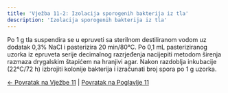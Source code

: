 ```yaml
---
title: 'Vježba 11-2: Izolacija sporogenih bakterija iz tla'
description: 'Izolacija sporogenih bakterija iz tla'
---
```


Po 1 g tla suspendira se u epruveti sa sterilnom destiliranom vodom uz dodatak 0,3% NaCl i pasterizira 20 min/80°C. Po 0,1 mL pasteriziranog uzorka iz epruveta serije decimalnog razrjeđenja nacijepiti metodom širenja razmaza drygalskim štapićem na hranjivi agar. Nakon razdoblja inkubacije (22°C/72 h) izbrojiti kolonije bakterija i izračunati broj spora po 1 g uzorka.

[← Povratak na Vježbe 11](../vjezba-11) | [Povratak na Poglavlje 11](/poglavlje-11/)
